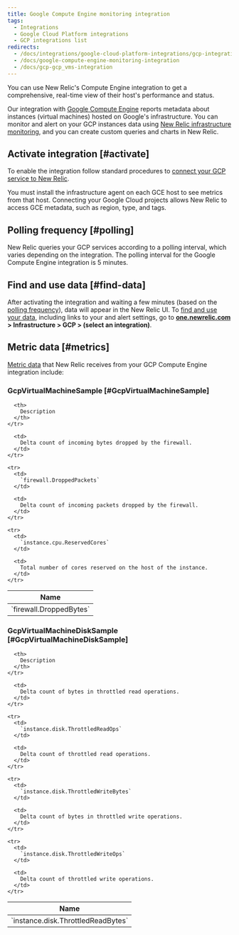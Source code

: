 ```yaml
---
title: Google Compute Engine monitoring integration
tags:
  - Integrations
  - Google Cloud Platform integrations
  - GCP integrations list
redirects:
  - /docs/integrations/google-cloud-platform-integrations/gcp-integrations-list/google-compute-engine-monitoring-integration
  - /docs/google-compute-engine-monitoring-integration
  - /docs/gcp-gcp_vms-integration
---
```


You can use New Relic's Compute Engine integration to get a comprehensive, real-time view of their host's performance and status.

Our integration with [Google Compute Engine](https://cloud.google.com/compute) reports metadata about instances (virtual machines) hosted on Google's infrastructure. You can monitor and alert on your GCP instances data using [New Relic infrastructure monitoring](/docs/infrastructure), and you can create custom queries and charts in New Relic.

## Activate integration [#activate]

To enable the integration follow standard procedures to [connect your GCP service to New Relic](/docs/connect-google-cloud-platform-services-infrastructure).

<Callout variant="important">
  You must install the infrastructure agent on each GCE host to see metrics from that host. Connecting your Google Cloud projects allows New Relic to access GCE metadata, such as region, type, and tags.
</Callout>

## Polling frequency [#polling]

New Relic queries your GCP services according to a polling interval, which varies depending on the integration. The polling interval for the Google Compute Engine integration is 5 minutes.

## Find and use data [#find-data]

After activating the integration and waiting a few minutes (based on the [polling frequency](#polling)), data will appear in the New Relic UI. To [find and use your data](/docs/infrastructure/integrations/find-use-infrastructure-integration-data), including links to your <InlinePopover type="dashboards" /> and alert settings, go to **[one.newrelic.com](https://one.newrelic.com/all-capabilities) > Infrastructure > GCP > (select an integration)**.

## Metric data [#metrics]

[Metric data](/docs/infrastructure/integrations-getting-started/getting-started/introduction-infrastructure-integrations#data-types) that New Relic receives from your GCP Compute Engine integration include:

### GcpVirtualMachineSample [#GcpVirtualMachineSample]

<table>
  <thead>
    <tr>
      <th style={{ width: "285px" }}>
        Name
      </th>

      <th>
        Description
      </th>
    </tr>
  </thead>

  <tbody>
    <tr>
      <td>
        `firewall.DroppedBytes`
      </td>

      <td>
        Delta count of incoming bytes dropped by the firewall.
      </td>
    </tr>

    <tr>
      <td>
        `firewall.DroppedPackets`
      </td>

      <td>
        Delta count of incoming packets dropped by the firewall.
      </td>
    </tr>

    <tr>
      <td>
        `instance.cpu.ReservedCores`
      </td>

      <td>
        Total number of cores reserved on the host of the instance.
      </td>
    </tr>
  </tbody>
</table>

### GcpVirtualMachineDiskSample [#GcpVirtualMachineDiskSample]

<table>
  <thead>
    <tr>
      <th style={{ width: "285px" }}>
        Name
      </th>

      <th>
        Description
      </th>
    </tr>
  </thead>

  <tbody>
    <tr>
      <td>
        `instance.disk.ThrottledReadBytes`
      </td>

      <td>
        Delta count of bytes in throttled read operations.
      </td>
    </tr>

    <tr>
      <td>
        `instance.disk.ThrottledReadOps`
      </td>

      <td>
        Delta count of throttled read operations.
      </td>
    </tr>

    <tr>
      <td>
        `instance.disk.ThrottledWriteBytes`
      </td>

      <td>
        Delta count of bytes in throttled write operations.
      </td>
    </tr>

    <tr>
      <td>
        `instance.disk.ThrottledWriteOps`
      </td>

      <td>
        Delta count of throttled write operations.
      </td>
    </tr>
  </tbody>
</table>
